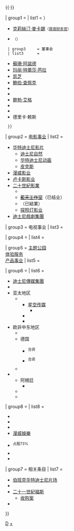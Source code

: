 {{Navbox
| name       = 迪士尼
| state      = {{{state<includeonly>|autocollapse</includeonly>}}}
| title      = [[华特迪士尼公司]]
| image      = [[File:The Walt Disney Company Logo.svg|200px]]
| listclass  = hlist

| above      = {{Link-en|华特迪士尼公司发展时间线|Timeline of The Walt Disney Company|发展时-{}-间线}}（[[2019冠状病毒病疫情对华特迪士尼公司的影响|COVID-19疫情影响]]）{{·}}{{Link-en|迪士尼并购案列表|List of acquisitions by Disney|并购}}{{·}}{{Link-en|对华特迪士尼公司的批评|Criticism of The Walt Disney Company|批评}}

| group1     = {{Link-en|华特迪士尼公司管理层列表|List of management of The Walt Disney Company|关键人物}}
| list1      = {{Navbox subgroup
  | group1     = 创始人
  | list1      = 
* [[華特·迪士尼]]
* [[洛伊·O·迪士尼|洛伊·迪士尼]]
  | group2     = 公司高管
  | list2      =
* [[羅伯特·艾格|鲍勃·艾格]]<small>（[[董事长|执行董事长]]）</small>
* [[鮑伯·查佩克]]<small>（[[首席执行官]]）</small>
* {{Link-en|阿伦·布伦弗曼|Alan N. Braverman}}<small>（[[总裁|高级执行副总裁]]{{\}}{{Link-en|法务总监|General counsel}}）</small>
* [[克莉絲汀·麥卡錫]]<small>（[[首席财务官]]）</small>
* {{Link-en|泽尼亚·穆哈|Zenia Mucha}}<small>（{{Link-en|公关官员|Public relations officer|首席传播官}}）</small>
  | group3     = 董事会
  | list3      =
* [[蘇珊·阿諾德]]
* [[玛丽·特蕾莎·芭拉]]
* [[凯芝]]
* [[鮑伯·查佩克]]
* {{Link-en|弗兰西斯·德松斯|Francis deSouza}}
* {{Link-en|迈克尔·弗洛曼|Michael Froman}}
* [[羅伯特·艾格|鲍勃·艾格]]
* {{Link-en|玛丽亚·埃琳娜·拉戈马西诺|Maria Elena Lagomasino}}
* {{Link-en|马克·帕克|Mark Parker}}
* 德里卡·赖斯
  }}

| group2     = [[華特迪士尼影業集團|电影事业]]
| list2      = 
* [[华特迪士尼影片]]
** [[迪士尼自然]]
** [[華特迪士尼動畫工作室|华特迪士尼动画]]
** [[皮克斯动画工作室|皮克斯]]
* [[漫威影业]]
* [[卢卡斯影业]]
* [[二十世紀影業]]
** {{Link-en|20世纪动画|20th Century Animation}}
** <s>[[藍天工作室]]</s>（已结业）
** <s>{{Link-en|福斯2000影业|Fox 2000 Pictures}}</s>（已結業）
** [[探照灯影业]]
* [[迪士尼戲劇集團]]

| group3     = 电视事业
| list3      = {{Navbox subgroup
  | group1     = [[华特迪士尼电视|华特迪士尼电视公司]]
  | list1      = 
* [[美国广播公司]]
* 迪士尼电视工作室
** {{Link-en|ABC署名工作室|ABC Signature}}
** [[第二十電視工作室]]
*** {{Link-en|第二十電視动画|20th Television Animation|动画}}
* [[Freeform]]
* [[Hulu]]原創
  | group2     = {{Link-en|迪士尼電視品牌|Disney Branded Television}}
  | list2      = 
* [[迪士尼頻道]]
* [[迪士尼XD|迪士尼XD頻道]]
* {{le|迪士尼Junior|Disney Junior|迪士尼Junior頻道}}
* {{Link-en|迪士尼Now|DisneyNow}}
* 製作部門
** [[迪士尼电视动画公司]]
** {{Link-en|大笑制作|It's a Laugh Productions}}
  | group3     = [[FX (电视频道)|FX电视网]]
  | list3      = 
* [[FX (电视频道)|FX]]
* {{Link-en|FXX}}
* {{Link-en|FX電影頻道|FX Movie Channel}}
* FX on Hulu
* [[FX (电视频道)|FX制作]]
  | list4      =
* {{Link-en|国家地理全球电视网|National Geographic Global Networks|国家地理电视网}}<sup>占股73%</sup>
* {{Link-en|ESPN公司|ESPN Inc.}}<sup>占股80%</sup>
* [[A+E電視網]]<sup>占股50%</sup>
  }}

| group4     = {{Link-en|迪士尼媒體發行|Disney Platform Distribution|媒體與娛樂發行}}
| list4      = {{Navbox subgroup
  | group1     = 流媒體
  | list1      = 
* {{Link-en|迪士尼数字网|Disney Digital Network}}
* {{Link-en|迪士尼流媒体服务|Disney Streaming Services}}
** [[Disney+]]
** [[ESPN+]]
* [[Hulu]]<sup>占股67%</sup>
  | group2     = 發行業務
  | list2      = 
* [[華特迪士尼工作室電影]]
* {{Link-en|迪士尼－ABC国内电视|Disney–ABC Domestic Television}}
* [[華特迪士尼家庭娛樂公司]]
* [[迪士尼音樂集團]]
  | list3      = 
* {{Link-en|美国广播公司所有电视台站|ABC Owned Television Stations|ABC电视台站}}
* 迪士尼廣告營銷
* {{Link-en|电影随行|Movies Anywhere}}
}}

| group5     = [[迪士尼樂園、體驗與產品|主题公园<br />体验服务<br />产品事业]]
| list5      = {{Navbox subgroup
  | group1     = 乐园及度假村
  | list1      = 
* [[迪士尼樂園度假區]]
* [[巴黎迪士尼樂園度假區]]
* [[香港迪士尼樂園度假區]]<sup>占股43%</sup>
* [[上海迪士尼度假區]]<sup>占股43%</sup>
* {{Link-en|日本华特迪士尼胜地|Walt Disney Attractions Japan|日本迪士尼胜地}}
* [[華特迪士尼世界度假區]]
* [[華特迪士尼幻想工程|幻想工程]]
** [[布偶家族製片公司]]
* {{Link-en|福斯次世代|FoxNext}}
  | group2     = 体验服务
  | list2      =
* {{Link-en|迪士尼冒险乐园|Adventures by Disney}}
* {{Link-en|国家地理合伙|National Geographic Partners|国家地理探险队}}
* [[迪士尼郵輪]]
* {{Link-en|迪士尼度假俱乐部|Disney Vacation Club}}
  | group3     = {{Link-en|迪士尼消费产品|Disney Consumer Products|消费产品}}
  | list3      =
* [[迪士尼商店]]
* [[迪士尼國際出版社]]
** [[迪士尼英語]]
** {{Link-en|国家地理合伙|National Geographic Partners|国家地理媒体}}
* [[迪士尼在線]]
* [[迪士尼互動]]
* {{Link-en|福斯次世代|FoxNext}}
  }}

| group6     = {{Link-en|迪士尼國際運營|The Walt Disney Company#International Operations|国际事业}}
| list6      = 
* [[迪士尼傳媒|迪士尼傳媒集團]]
* {{Link-en|ESPN国际|ESPN International}}
* 亚太地区
** {{Link-en|印度华特迪士尼公司|The Walt Disney Company India|印度}}
*** [[星空傳媒 (印度)|星空传媒]]
**** {{Link-en|热星|Hotstar}}
*** {{Link-en|塔塔天空|Tata Sky}}
*** {{Link-en|UTV软件传播|UTV Software Communications}}
* 欧非中东地区
** {{Link-en|法国华特迪士尼公司|The Walt Disney Company France|法国}}
** 德国
*** {{Link-en|超级RTL|Super RTL}}<sup>合资</sup>
*** {{Link-en|RTL2|RTL Zwei}}<sup>合资</sup>
** {{Link-en|意大利华特迪士尼公司|The Walt Disney Company Italy|意大利}}
* {{Link-en|拉美华特迪士尼公司|The Walt Disney Company Latin America|拉美地区}}
** 阿根廷
*** {{Link-en|巴塔哥尼亚电影集团|Patagonik Film Group}}
** {{Link-en|福斯哥伦比亚电视|Fox Telecolombia}}
** {{Link-en|电视电影电视网|Rede Telecine}}

| group8     = {{Link-en|华特迪士尼公司资产列表|List of assets owned by The Walt Disney Company|其他资产}}
| list8      = 
* {{Link-en|D23|D23 (Disney)}}
* {{Link-en|迪士尼研究所|Disney Institute}}
* {{Link-en|迪士尼大学|Disney University}}
* [[漫威娛樂]]
* {{Link-en|国家地理合伙|National Geographic Partners}}<sup>占股73%</sup>
* {{Link-en|里迪·克里克能源服务|Reedy Creek Energy Services}}
* {{Link-en|TrueX|TrueX}}

| group7     = 相关条目
| list7      = 
* [[華特迪士尼製片廠|伯班克华特迪士尼片场]]
* {{Link-en|加利福尼亚州大中央机场|Grand Central Airport (California)}}
* [[二十一世紀福斯]]
** [[迪士尼收購21世紀福斯|收购案]]
* {{Link-en|特华企业|Retlaw Enterprises}}

}}<noinclude>[[Category:迪士尼導航模板| ]]
[[Category:美国媒体公司模板|D]]
[[Category:迪士尼|+]]</noinclude>